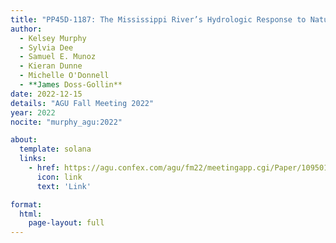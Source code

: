 ```yaml
---
title: "PP45D-1187: The Mississippi River’s Hydrologic Response to Natural vs. Anthropogenic Forcing From the Last Millennium Through the 21st Century"
author:
  - Kelsey Murphy
  - Sylvia Dee
  - Samuel E. Munoz
  - Kieran Dunne
  - Michelle O'Donnell
  - **James Doss-Gollin**
date: 2022-12-15
details: "AGU Fall Meeting 2022"
year: 2022
nocite: "murphy_agu:2022"

about:
  template: solana
  links:
    - href: https://agu.confex.com/agu/fm22/meetingapp.cgi/Paper/1095010
      icon: link
      text: 'Link'

format:
  html:
    page-layout: full
---
```


:::{#bibliography}
:::